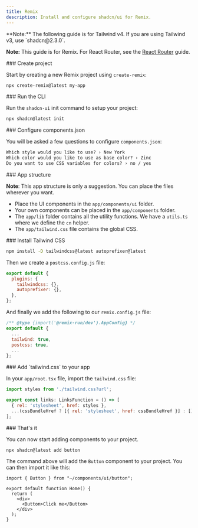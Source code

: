 ```yaml
---
title: Remix
description: Install and configure shadcn/ui for Remix.
---
```


<Callout type="info">
  **Note:** The following guide is for Tailwind v4. If you are using Tailwind
  v3, use `shadcn@2.3.0`.
</Callout>

<Callout type="info">

**Note:** This guide is for Remix. For React Router, see the [React Router](/docs/installation/react-router) guide.

</Callout>

<Steps>
<Step>
### Create project

Start by creating a new Remix project using `create-remix`:

```bash
npx create-remix@latest my-app
```

</Step>

<Step>
### Run the CLI

Run the `shadcn-ui` init command to setup your project:

```bash
npx shadcn@latest init
```

</Step>

<Step>
### Configure components.json

You will be asked a few questions to configure `components.json`:

```txt showLineNumbers
Which style would you like to use? › New York
Which color would you like to use as base color? › Zinc
Do you want to use CSS variables for colors? › no / yes
```

</Step>

<Step>
### App structure

<Callout>

**Note**: This app structure is only a suggestion. You can place the files wherever you want.

</Callout>

- Place the UI components in the `app/components/ui` folder.
- Your own components can be placed in the `app/components` folder.
- The `app/lib` folder contains all the utility functions. We have a `utils.ts` where we define the `cn` helper.
- The `app/tailwind.css` file contains the global CSS.

</Step>

<Step>
### Install Tailwind CSS

```bash
npm install -D tailwindcss@latest autoprefixer@latest
```

Then we create a `postcss.config.js` file:

```js
export default {
  plugins: {
    tailwindcss: {},
    autoprefixer: {},
  },
};
```

And finally we add the following to our `remix.config.js` file:

```js {4-5}
/** @type {import('@remix-run/dev').AppConfig} */
export default {
  ...
  tailwind: true,
  postcss: true,
  ...
};
```

</Step>

<Step>
### Add `tailwind.css` to your app

In your `app/root.tsx` file, import the `tailwind.css` file:

```js {1, 4}
import styles from './tailwind.css?url';

export const links: LinksFunction = () => [
  { rel: 'stylesheet', href: styles },
  ...(cssBundleHref ? [{ rel: 'stylesheet', href: cssBundleHref }] : []),
];
```

</Step>

<Step>
### That's it

You can now start adding components to your project.

```bash
npx shadcn@latest add button
```

The command above will add the `Button` component to your project. You can then import it like this:

```tsx {1,6} showLineNumbers
import { Button } from "~/components/ui/button";

export default function Home() {
  return (
    <div>
      <Button>Click me</Button>
    </div>
  );
}
```

</Step>

</Steps>
